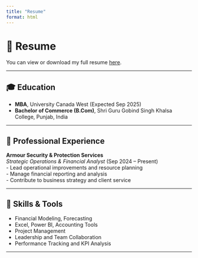 ```yaml
---
title: "Resume"
format: html
---
```


# 📄 Resume

You can view or download my full resume [here](resume.pdf){download=true}.

---

## 🎓 Education

- **MBA**, University Canada West (Expected Sep 2025)  
- **Bachelor of Commerce (B.Com)**, Shri Guru Gobind Singh Khalsa College, Punjab, India

---

## 💼 Professional Experience

**Armour Security & Protection Services**  
*Strategic Operations & Financial Analyst* (Sep 2024 – Present)  
- Lead operational improvements and resource planning  
- Manage financial reporting and analysis  
- Contribute to business strategy and client service

---

## 💪 Skills & Tools

- Financial Modeling, Forecasting  
- Excel, Power BI, Accounting Tools  
- Project Management  
- Leadership and Team Collaboration  
- Performance Tracking and KPI Analysis

---


